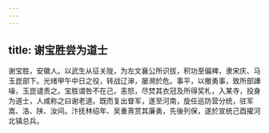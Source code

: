 ```yaml
---
---
---
```

title: 谢宝胜尝为道士
---



谢宝胜，安徽人。以武生从征关陇，为左文襄公所识拔，积功至偏裨，隶宋庆、马玉崑部下。光绪甲午中日之役，转战辽渖，屡濒於危。事平，以撤勇事，致所部譁噪，玉崑谴责之。宝胜谓咎不在己，恚怒，尽焚其衣冠及所得奖札，入某寺，投身为道士，人咸称之曰谢老道。既而复出督军，遂至河南，旋任巡防营分统，驻军嵩、洛、陕、汝间。汴抚林绍年、吴重熹赏其廉勇，先後列保，遂於宣统己酉擢河北镇总兵。